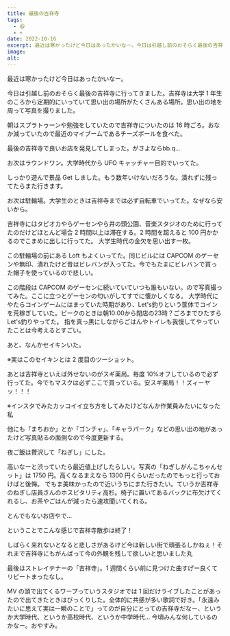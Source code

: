 ```yaml
---
title: 最後の吉祥寺
tags:
  - 😆
  - ☀️
date: 2022-10-16
excerpt: 最近は寒かったけど今日はあったかいなー。今日は引越し前のおそらく最後の吉祥寺に行ってきました。吉祥寺は大学 1 年生のころから定期的にいっていて思い出の場所がたくさんある場所。思い出の地を周って写真を撮りました。朝はスプラトゥーンや勉強をしていたので吉祥寺についたのは 16 時ごろ。おなか減っていたので最近のマイブームであるチーズボールを食べた。
image:
alt:
---
```


最近は寒かったけど今日はあったかいなー。

今日は引越し前のおそらく最後の吉祥寺に行ってきました。吉祥寺は大学 1 年生のころから定期的にいっていて思い出の場所がたくさんある場所。思い出の地を周って写真を撮りました。

朝はスプラトゥーンや勉強をしていたので吉祥寺についたのは 16 時ごろ。おなか減っていたので最近のマイブームであるチーズボールを食べた。

<SpImage src='/images/2022/1016/IMG_5013.JPG' alt='bb.qオリーブチキンカフェの外観' />
<SpImage src='/images/2022/1016/IMG_5005.JPG' alt='チーズボールとチキンに付け合わせのヤンニョムソース' />
最後の吉祥寺で良いお店を発見してしまった。がさよならbb.q...

お次はラウンドワン。大学時代から UFO キャッチャー目的でいってた。

<SpImage src='/images/2022/1016/IMG_5020.JPG' alt='ラウンドワンの入り口にある看板' />

しっかり遊んで景品 Get しました。もう数年いけないだろうな。潰れずに残ってたらまた行きます。

お次は駐輪場。大学生のときは吉祥寺までは必ず自転車でいってた。なぜなら安いから。

<SpImage src='/images/2022/1016/IMG_5025.JPG' alt='吉祥寺駅北自転車駐輪場の入り口にある看板と私' />
<SpImage src='/images/2022/1016/IMG_5026.JPG' alt='吉祥寺駅北自転車駐輪場の入り口' />

吉祥寺にはタピオカやらゲーセンやら井の頭公園、音楽スタジオのために行ってたのだけどほとんど場合 2 時間以上は滞在する。2 時間を超えると 100 円かかるのでこまめに出しに行ってた。
大学生時代の金欠を思い出す一枚。

この駐輪場の前にある Loft もよくいってた。同じビルには CAPCOM のゲーセンや無印、潰れたけど昔はビレバンが入ってた。今でもたまにビレバンで買った帽子を使っているので悲しい。

<SpImage src='/images/2022/1016/IMG_5033.JPG' alt='吉祥寺のLoft前で立つ私' />
この階段は CAPCOM のゲーセンに続いていていつも誰もいない。ので写真撮ってみた。ここに立つとゲーセンの匂いがしてすでに懐かしくなる。
<SpImage src='/images/2022/1016/IMG_5034.JPG' alt='CAPCOMゲーセンへ続く階段と私' type='vertical' />
大学時代にやたらコインゲームにはまっていた時期があり、Let's釣りという筐体でコインを荒稼ぎしていた。ピークのときは朝10:00から閉店の23時？ごろまでひたすらLet's釣りやってた。
指を真っ黒にしながらごはんやトイレも我慢してやっていたことは今考えるとすごい。

あと、なんかセイキンいた。

<SpImage src='/images/2022/1016/IMG_5068.JPG' alt='ベイブレードを引くセイキンと私' type='vertical' />
※実はこのセイキンとは 2 度目のツーショット。

あとは吉祥寺といえば外せないのがスギ薬局。毎度 10%オフしているので必ず行ってた。今でもマスクは必ずここで買っている。安スギ薬局！！ズィーヤッ！！！

<SpImage src='/images/2022/1016/IMG_5081.JPG' alt='スギ薬局前の看板と私' type='vertical' />
※インスタでみたカッコイイ立ち方をしてみたけどなんか作業員みたいになった私

他にも「まちおか」とか「ゴンチャ」、「キャラパーク」などの思い出の地があったけど写真貼るの面倒なので今度更新する。

夜ご飯は贅沢して「ねぎし」にした。

<SpImage src='/images/2022/1016/IMG_5090.JPG' alt='牛タンとごはん、牛スープ、お漬物' />
高いなーと渋っていたら最近値上げしたらしい。写真の「ねぎしがんこちゃんセット」は 1750 円。高くなるまえなら 1300 円くらいだったのでもっと行っておけばと後悔。
でもま美味かったので近いうちにまた行きたい。ていうか吉祥寺のねぎし店員さんのホスピタリティ高杉。椅子に置いてあるバックに布欠けてくれるし、お茶やごはんが減ったら速攻聞いてくれる。

とんでもないお店やで...

ということでこんな感じで吉祥寺散歩は終了！

しばらく来れないとなると悲しさがあるけど今は新しい街で頑張るしかねぇ！それまで吉祥寺にもがんばって今の外観を残して欲しいと思いました丸

最後はストレイテナーの「吉祥寺」。1 週間くらい前に見つけた曲すげー良くてリピートまったなし。

<YouTube id='hhWWo6HlJ3Y' />
MV の頭で出てくるワープっていうスタジオでは 1 回だけライブしたことがあったので出てきたときはびっくりした。全体的に共感が多い歌詞で好き。「永遠みたいに思えて実は一瞬のことで」ってのが自分にとっての吉祥寺だなー、というか大学時代、というか高校時代、というか中学時代...
今頃みんな何しているのかなー。おやすみ。
